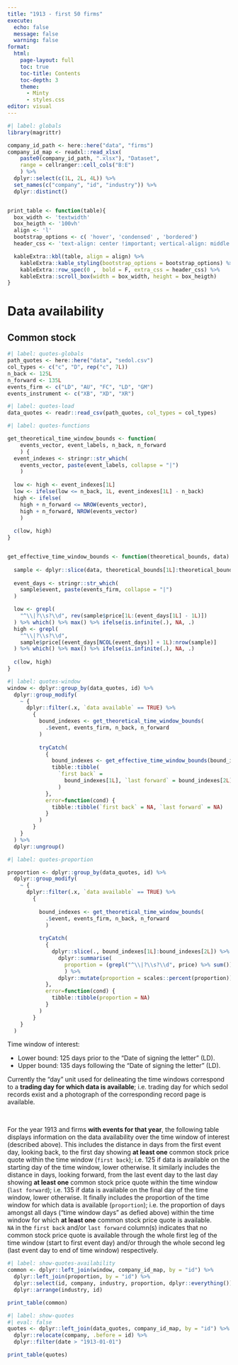 ---
title: "1913 - first 50 firms"
execute:
  echo: false
  message: false
  warning: false
format:
  html:
    page-layout: full
    toc: true
    toc-title: Contents
    toc-depth: 3
    theme: 
      - Minty
      - styles.css
editor: visual
---

```{r}
#| label: globals
library(magrittr)

company_id_path <- here::here("data", "firms")
company_id_map <- readxl::read_xlsx(
    paste0(company_id_path, ".xlsx"), "Dataset",
    range = cellranger::cell_cols("B:E")
    ) %>%
  dplyr::select(c(1L, 2L, 4L)) %>%
  set_names(c("company", "id", "industry")) %>%
  dplyr::distinct()


print_table <- function(table){
  box_width <- 'textwidth'
  box_heigth <- '100vh'
  align <- 'l'
  bootstrap_options <- c( 'hover', 'condensed' , 'bordered')
  header_css <- 'text-align: center !important; vertical-align: middle !important;'

  kableExtra::kbl(table, align = align) %>%
    kableExtra::kable_styling(bootstrap_options = bootstrap_options) %>% 
    kableExtra::row_spec(0 ,  bold = F, extra_css = header_css) %>%
    kableExtra::scroll_box(width = box_width, height = box_heigth)
}
```

# Data availability

## Common stock

```{r}
#| label: quotes-globals
path_quotes <- here::here("data", "sedol.csv")
col_types <- c("c", "D", rep("c", 7L))
n_back <- 125L
n_forward <- 135L
events_firm <- c("LD", "AU", "FC", "LD", "GM")
events_instrument <- c("XB", "XD", "XR")
```

```{r}
#| label: quotes-load
data_quotes <- readr::read_csv(path_quotes, col_types = col_types)
```

```{r}
#| label: quotes-functions

get_theoretical_time_window_bounds <- function(
    events_vector, event_labels, n_back, n_forward
    ) {
  event_indexes <- stringr::str_which(
    events_vector, paste(event_labels, collapse = "|")
    )
  
  low <- high <- event_indexes[1L]
  low <- ifelse(low <= n_back, 1L, event_indexes[1L] - n_back)
  high <- ifelse(
    high + n_forward <= NROW(events_vector), 
    high + n_forward, NROW(events_vector)
    )
  
  c(low, high)
}


get_effective_time_window_bounds <- function(theoretical_bounds, data) {
  
  sample <- dplyr::slice(data, theoretical_bounds[1L]:theoretical_bounds[2L])
  
  event_days <- stringr::str_which(
    sample$event, paste(events_firm, collapse = "|")
  )

  low <- grepl(
    "^\\|?\\s?\\d", rev(sample$price[1L:(event_days[1L] - 1L)])
  ) %>% which() %>% max() %>% ifelse(is.infinite(.), NA, .)
  high <- grepl(
    "^\\|?\\s?\\d", 
    sample$price[(event_days[NCOL(event_days)] + 1L):nrow(sample)]
  ) %>% which() %>% max() %>% ifelse(is.infinite(.), NA, .)
  
  c(low, high)
}
```

```{r}
#| label: quotes-window
window <- dplyr::group_by(data_quotes, id) %>% 
  dplyr::group_modify(
    ~ {
      dplyr::filter(.x, `data available` == TRUE) %>% 
        {
          bound_indexes <- get_theoretical_time_window_bounds(
            .$event, events_firm, n_back, n_forward
          )
          
          tryCatch(
            {
              bound_indexes <- get_effective_time_window_bounds(bound_indexes, .)
              tibble::tibble(
                `first back` = 
                  bound_indexes[1L], `last forward` = bound_indexes[2L]
                )
            },
            error=function(cond) {
              tibble::tibble(`first back` = NA, `last forward` = NA)
            }
          )
        }
    }
  ) %>%
  dplyr::ungroup()
```

```{r}
#| label: quotes-proportion

proportion <- dplyr::group_by(data_quotes, id) %>% 
  dplyr::group_modify(
    ~ {
      dplyr::filter(.x, `data available` == TRUE) %>% 
        {
          
          bound_indexes <- get_theoretical_time_window_bounds(
            .$event, events_firm, n_back, n_forward
            )
          
          tryCatch(
            {
              dplyr::slice(., bound_indexes[1L]:bound_indexes[2L]) %>%
                dplyr::summarise(
                  proportion = (grepl("^\\|?\\s?\\d", price) %>% sum())/nrow(.)
                  ) %>%
                dplyr::mutate(proportion = scales::percent(proportion))
            },
            error=function(cond) {
              tibble::tibble(proportion = NA)
            }
          )
        }
    }
  )
```

Time window of interest:

-   Lower bound: 125 days prior to the "Date of signing the letter" (LD).\
-   Upper bound: 135 days following the "Date of signing the letter" (LD).

Currently the "day" unit used for delineating the time windows correspond to a **trading day for which data is available**; i.e. trading day for which sedol records exist and a photograph of the corresponding record page is available.

</br>

For the year 1913 and firms **with events for that year**, the following table displays information on the data availability over the time window of interest (described above). This includes the distance in days from the first event day, looking back, to the first day showing **at least one** common stock price quote within the time window (`first back`); i.e. 125 if data is available on the starting day of the time window, lower otherwise. It similarly includes the distance in days, looking forward, from the last event day to the last day showing **at least one** common stock price quote within the time window (`last forward`); i.e. 135 if data is available on the final day of the time window, lower otherwise. It finally includes the proportion of the time window for which data is available (`proportion`); i.e. the proportion of days amongst all days ("time window days" as defied above) within the time window for which **at least one** common stock price quote is available.\
`NA` in the `first back` and/or `last forward` column(s) indicates that no common stock price quote is available through the whole first leg of the time window (start to first event day) and/or through the whole second leg (last event day to end of time window) respectively.

```{r}
#| label: show-quotes-availability
common <- dplyr::left_join(window, company_id_map, by = "id") %>% 
  dplyr::left_join(proportion, by = "id") %>%
  dplyr::select(id, company, industry, proportion, dplyr::everything()) %>%
  dplyr::arrange(industry, id)

print_table(common)
```

```{r}
#| label: show-quotes
#| eval: false
quotes <- dplyr::left_join(data_quotes, company_id_map, by = "id") %>% 
  dplyr::relocate(company, .before = id) %>%
  dplyr::filter(date > "1913-01-01")

print_table(quotes)
```
